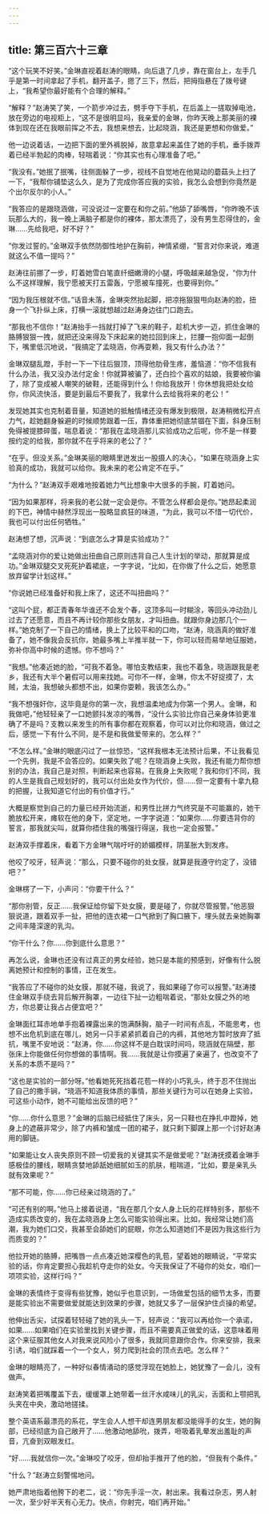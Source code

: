 ```yaml
---
---
---
```

title: 第三百六十三章
---




“这个玩笑不好笑。”金琳直视着赵涛的眼睛，向后退了几步，靠在窗台上，左手几乎是第一时间拿起了手机，翻开盖子，摁了三下，然后，把拇指悬在了拨号键上，“我希望你最好能有个合理的解释。”

“解释？”赵涛笑了笑，一个箭步冲过去，劈手夺下手机，在后盖上一搓取掉电池，放在旁边的电视柜上，“这不是很明显吗，我亲爱的金琳，你昨天晚上那美丽的裸体到现在还在我眼前挥之不去，我想来想去，比起晓涵，我还是更想和你做爱。”

他一边说着话，一边把下面的里外裤脱掉，故意拿起来盖住了她的手机，垂手拨弄着已经半勃起的肉棒，轻喘着说：“你其实也有心理准备了吧。”

“我没有。”她抿了抿嘴，往侧面躲了一步，视线不自觉地在他晃动的蘑菇头上扫了一下，“我帮你铺垫这么久，是为了完成你答应我的实验，我怎么会想到你竟然是个出尔反尔的小人。”

“我答应的是跟晓涵做，可没说过一定要在和你之前。”他舔了舔嘴唇，“你昨晚不该玩那么大的，我一晚上满脑子都是你的裸体，那太漂亮了，没有男生忍得住的，金琳……先给我吧，好不好？”

“你发过誓的。”金琳双手依然防御性地护在胸前，神情紧绷，“誓言对你来说，难道就这么不值一提吗？”

赵涛往前挪了一步，盯着她雪白笔直纤细嫩滑的小腿，呼吸越来越急促，“你为什么不这样理解，我宁愿被天打五雷轰，宁愿被车撞死，也要得到你。”

“因为我压根就不信。”话音未落，金琳突然抬起脚，把凉拖狠狠甩向赵涛的脸，扭身一个飞扑纵上床，打横一滚就想越过赵涛身边往门口跑去。

“那我也不信你！”赵涛抬手一挡就打掉了飞来的鞋子，趁机大步一迈，抓住金琳的胳膊狠狠一拽，就把还没来得及下床起来的她拉回到床上，拦腰一抱仰面一起倒下，嘴里低沉地说，“我搞定了孟晓涵，你再耍赖，我又有什么办法？”

金琳双腿乱蹬，手肘一下一下往后狠顶，顶得他肋骨生疼，羞恼道：“你不信我有什么办法，我又没办法付定金！你就算被骗了，还白捡个喜欢的姑娘，我要被你骗了，除了变成被人嘲笑的破鞋，还能得到什么！你给我放开！你休想我把处女给你，你风流快活，要是到最后不要我了，我拿什么去给我将来的老公！”

发现她其实也克制着音量，知道她的抵触情绪还没有爆发到极限，赵涛稍微松开点力气，趁她翻身躲避的时候顺势跟着一压，靠体重把她彻底禁锢在下面，斜身压制免得被提膝碎蛋，喘息着说：“那我在孟晓涵那儿实验成功之后呢，你不是一样要按约定的给我，那你就不在乎将来的老公了？”

“在乎。但没关系。”金琳美丽的眼睛里迸发出一股摄人的决心，“如果在晓涵身上实验真的成功，我就可以给你。我未来的老公肯定不在乎。”

“为什么？”赵涛双手艰难地按着她力气比想象中大很多的手腕，盯着她问。

“因为如果那样，将来我的老公就一定会是你。不管怎么样都会是你。”她昂起柔润的下巴，神情中赫然浮现出一股略显疯狂的味道，“为此，我可以不惜一切代价，我也可以付出任何牺牲。”

赵涛想了想，沉声说：“到底怎么才算是实验成功？”

“孟晓涵对你的爱让她做出扭曲自己原则违背自己人生计划的举动，那就算是成功。”金琳双腿交叉死死护着裙底，一字字说，“比如，在你做了什么之后，她愿意放弃留学计划这样。”

“你说她已经准备好和我上床了，这还不叫扭曲吗？”

“这叫个屁，都正青春年华谁还不会发个春，这顶多叫一时糊涂，等回头冲动劲儿过去了还愿意，而且不再计较你那些女朋友，才叫扭曲。就跟你身边那几个一样。”她克制了一下自己的情绪，换上了比较平和的口吻，“赵涛，晓涵真的做好准备了，她不像我会反抗你，她最多嘴上半推半就一下，你可以轻而易举地征服她，弥补你高中时候的遗憾。你不想吗？”

“我想。”他凑近她的脸，“可我不着急。哪怕支教结束，我也不着急，晓涵跟我是老乡，我还有大半个暑假可以用来找她。可你不一样，金琳，你太不好捉摸了，太贼，太油，我想破头都想不出，如果你耍赖，我该怎么办。”

“我不想强奸你，这毕竟是你的第一次，我想温柔地成为你第一个男人。金琳，和我做吧，”他轻轻亲了一口她颤抖发凉的嘴唇，“没什么实验比你自己亲身体验更准确了不是吗？支教以来发生的所有事你都在观察着，你可以对比你和晓涵，做过之后，感觉一下有什么不同，是不是和我做爱带来的。怎么样？”

“不怎么样。”金琳的眼底闪过了一丝惊恐，“这样我根本无法预计后果，不让我看见一个先例，我是不会答应的。如果失败了呢？在晓涵身上失败，我还有能力帮你想别的办法，我自己是对照，判断起来也容易。在我身上失败呢？我和你们不同，我的人生是我自己规划好的，我可以付出处女作为代价，但……但一定要有十拿九稳的把握，让我知道它付出的有价值才行。”

大概是察觉到自己的力量已经开始流逝，和男性比拼力气终究是不可能赢的，她干脆放松开来，瘫软在他的身下，坚定地，一字字说道：“如果你……你要违背你的誓言，那我就尖叫，就算你捂住我的嘴强行得逞，我也一定会报警。”

赵涛双手撑着床，看着下方金琳气喘吁吁的娇媚模样，阴茎胀大到发疼。

他咬了咬牙，轻声说：“那么，只要不碰你的处女膜，就算是我遵守约定了，没错吧？”

金琳楞了一下，小声问：“你要干什么？”

“那你别管，反正……我保证给你留下处女膜，要是碰了，你就尽管报警。”他恶狠狠说道，跟着双手一扯，把他的连衣裙一口气掀到了胸口腋下，埋头就去亲她胸罩之间丰隆深邃的乳沟。

“你干什么？你……你到底什么意思？”

再怎么说，金琳也还没有过真正的男女经验，她只是本能的预感到，好像有什么脱离她预计和控制的事情，正在发生。

“我答应了不碰你的处女膜，那就不碰，我说了，我如果碰了你可以报警。”赵涛搂住金琳双手绕去背后解开胸罩，一边往下扯一边粗喘着说，“那处女膜之外的地方，你总要让我占占便宜吧？”

金琳面红耳赤地单手抱着裸露出来的饱满酥胸，脑子一时间有点乱，不能思考，也想不出危机到底在哪儿，她另一只手紧紧抓着自己的内裤，其他地方暂时放弃了抵抗，嘴里不安地说：“赵涛，你……你这样不是白耽误时间吗，晓涵就在隔壁，那张床上你能做任何你想做的事情啊。我……我就是让你摸遍了亲遍了，也改变不了关系的本质不是吗？”

“这也是实验的一部分呀。”他看她死死挡着花苞一样的小巧乳头，终于忍不住抛出了自己的撒手锏，“晓涵不知道我体质的事情，那些关键行为可以在她身上实验，可这些小动作，她不可能给出反馈的吧？”

“你……你什么意思？”金琳的后脑已经抵住了床头，另一只鞋也在挣扎中蹬掉，她身上的遮蔽非常少，除了内裤和皱成一团的裙子，就只剩下脚踝上那一个讨好赵涛用的脚链。

“如果能让女人丧失原则不顾一切爱我的关键其实不是做爱呢？”赵涛抚摸着金琳手感极佳的腰线，眼睛贪婪地舔舐她细腻如玉的肌肤，粗喘道，“比如，要是亲乳头就有效果呢？”

“那不可能，你……你已经亲过晓涵的了。”

“可还有别的啊。”他马上接着说道，“我在那几个女人身上玩的花样特别多，那些不造成实质改变的，我在孟晓涵身上怎么可能实验得出来。比如，我经常让她们高潮，我为她们口交，我甚至会舔她们的屁眼，你怎么知道她们不是因为我这些行为而质变的？”

他拉开她的胳膊，把嘴唇一点点凑近她深樱色的乳苞，望着她的眼睛说，“平常实验的话，你肯定要担心我趁机夺走你的处女。今天我保证了不碰你的处女，咱们一项项实验，这样行吗？”

金琳的表情终于变得有些犹豫，她似乎也意识到，一场做爱包括的细节太多，而要是能实验出不需要做爱就能达到效果的步骤，她就又多了一层保护住贞操的希望。

他伸出舌尖，试探着轻轻碰了她的乳头一下，轻声说：“我可以再给你一个承诺，如果……如果咱们在实验里找到关键步骤，而且不需要真正做爱的话，这意味着用这个来征服其他女人对我来说风险小了很多，我就同意跟你合作。你来安排，我来引诱，咱们就踩着一个一个女人，努力爬到社会的顶点去吧。怎么样？”

金琳的眼睛亮了，一种好似春情涌动的感觉浮现在她脸上，她犹豫了一会儿，没有做声。

赵涛笑着把嘴覆盖下去，缓缓罩上她带着一丝汗水咸味儿的乳尖，舌面和上颚把乳头夹在中央，激动地搓揉。

整个英语系最漂亮的系花，学生会人人想干却连男朋友都没能得手的女生，她的胸部，已经彻底为自己敞开了……他激动地舔吮，拨弄，咂吸着乳晕发出羞耻的声音，亢奋到双眼发红。

“好……我就信你一次。”金琳咬了咬牙，但却抬手推开了他的脸，“但我有个条件。”

“什么？”赵涛立刻警惕地问。

她严肃地指着他胯下的老二，说：“你先手淫一次，射出来。我看过杂志，男人射一次，至少好半天有心无力。快点，你射完，咱们再开始。”